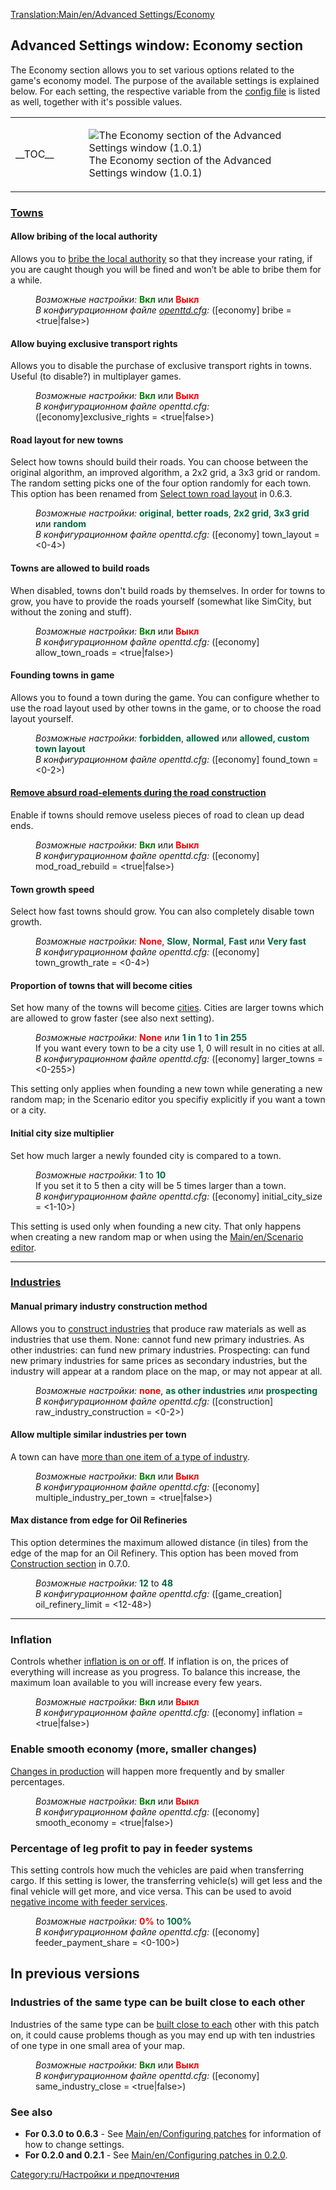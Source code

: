 {{ru/Перевод|Advanced Settings/Economy|1}}
[[Translation:Main/en/Advanced Settings/Economy]]{{ru/Расширенные настройки}}

==Advanced Settings window: Economy section==
The Economy section allows you to set various options related to the game's economy model. The purpose of the available settings is explained below. For each setting, the respective variable from the [[Main/ru/Openttd.cfg|config file]] is listed as well, together with it's possible values.
{| align="center"
|- valign="top"
|__TOC__
|[[File:en/Advset economy.png|frame|none|thumb|The Economy section of the Advanced Settings window (1.0.1)]]
|}

===<u>Towns</u>===
====Allow bribing of the local authority====
{{en/Feature|Old|align="right"|text=(since 0.3.0)}}
Allows you to [[Main/en/Bribe authority|bribe the local authority]] so that they increase your rating, if you are caught though you will be fined and won’t be able to bribe them for a while.
:''Возможные настройки:'' <span style="color:green">'''Вкл'''</span> или <span style="color:red">'''Выкл'''</span>
:''В конфигурационном файле [[Main/ru/Openttd.cfg|openttd.cfg]]:'' ([economy] bribe = <true|false>)

====Allow buying exclusive transport rights====
{{en/Feature|0.6|align="right"|text=(since 0.6.0)}}
Allows you to disable the purchase of exclusive transport rights in towns. Useful (to disable?) in multiplayer games.
:''Возможные настройки:'' <span style="color:green">'''Вкл'''</span> или <span style="color:red">'''Выкл'''</span>
:''В конфигурационном файле openttd.cfg:'' ([economy]exclusive_rights = <true|false>)

====Road layout for new towns====
{{en/Feature|0.6|align="right"|text=(since 0.6.0)}}
Select how towns should build their roads. You can choose between the original algorithm, an improved algorithm, a 2x2 grid, a 3x3 grid or random. The random setting picks one of the four option randomly for each town. This option has been renamed from [[Main/en/Configuring patches/Economy#Select town road layout|Select town road layout]] in 0.6.3.
:''Возможные настройки:'' <span style="color:#00693E">'''original'''</span>, <span style="color:#00693E">'''better roads'''</span>, <span style="color:#00693E">'''2x2 grid'''</span>, <span style="color:#00693E">'''3x3 grid'''</span> или <span style="color:#00693E">'''random'''</span>
:''В конфигурационном файле openttd.cfg:'' ([economy] town_layout = <0-4>)

====Towns are allowed to build roads====
{{en/Feature|0.7|align="right"|text=(since 0.7.0)}}
When disabled, towns don't build roads by themselves. In order for towns to grow, you have to provide the roads yourself (somewhat like SimCity, but without the zoning and stuff).
:''Возможные настройки:'' <span style="color:green">'''Вкл'''</span> или <span style="color:red">'''Выкл'''</span>
:''В конфигурационном файле openttd.cfg:'' ([economy] allow_town_roads = <true|false>)

====Founding towns in game====
{{en/Feature|1.0|align="right"|text=(since 1.0.0)}}
Allows you to found a town during the game. You can configure whether to use the road layout used by other towns in the game, or to choose the road layout yourself.
:''Возможные настройки:'' <span style="color:#00693E">'''forbidden'''</span>, <span style="color:#00693E">'''allowed'''</span> или <span style="color:#00693E">'''allowed, custom town layout'''</span>
:''В конфигурационном файле openttd.cfg:'' ([economy] found_town = <0-2>)

====[[Main/en/Remove absurd road-elements during the road construction|Remove absurd road-elements during the road construction]]====
{{en/Feature|0.6|align="right"|text=(since 0.6.0)}}
Enable if towns should remove useless pieces of road to clean up dead ends.
:''Возможные настройки:'' <span style="color:green">'''Вкл'''</span> или <span style="color:red">'''Выкл'''</span>
:''В конфигурационном файле openttd.cfg:'' ([economy] mod_road_rebuild = <true|false>)

====Town growth speed====
{{en/Feature|0.6|align="right"|text=(since 0.6.0)}}
Select how fast towns should grow. You can also completely disable town growth.
:''Возможные настройки:'' <span style="color:red">'''None'''</span>, <span style="color:#00693E">'''Slow'''</span>, <span style="color:#00693E">'''Normal'''</span>, <span style="color:#00693E">'''Fast'''</span> или <span style="color:#00693E">'''Very fast'''</span>
:''В конфигурационном файле openttd.cfg:'' ([economy] town_growth_rate = <0-4>)

====Proportion of towns that will become cities====
{{en/Feature|0.6|align="right"|text=(since 0.6.0)}}
Set how many of the towns will become [[Main/en/Towns#Cities|cities]]. Cities are larger towns which are allowed to grow faster (see also next setting).
:''Возможные настройки:'' <span style="color:red">'''None'''</span> или <span style="color:#00693E">'''1 in 1'''</span> to <span style="color:#00693E">'''1 in 255'''</span>
:If you want every town to be a city use 1, 0 will result in no cities at all.
:''В конфигурационном файле openttd.cfg:'' ([economy] larger_towns = <0-255>)
This setting only applies when founding a new town while generating a new random map; in the Scenario editor you specifiy explicitly if you want a town or a city.

====Initial city size multiplier====
{{en/Feature|0.6|align="right"|text=(since 0.6.0)}}
Set how much larger a newly founded city is compared to a town.
:''Возможные настройки:'' <span style="color:#00693E">'''1'''</span> to <span style="color:#00693E">'''10'''</span>
:If you set it to 5 then a city will be 5 times larger than a town.
:''В конфигурационном файле openttd.cfg:'' ([economy] initial_city_size = <1-10>)
This setting is used only when founding a new city. That only happens when creating a new random map or when using the [[Main/en/Scenario editor]].
----
===<u>Industries</u>===
====Manual primary industry construction method====
{{en/Feature|0.6|align="right"|text=(since 0.6.0)}}
Allows you to [[Main/en/Build raw material industries|construct industries]] that produce raw materials as well as industries that use them. None: cannot fund new primary industries. As other industries: can fund new primary industries. Prospecting: can fund new primary industries for same prices as secondary industries, but the industry will appear at a random place on the map, or may not appear at all.
:''Возможные настройки:'' <span style="color:red">'''none'''</span>, <span style="color:#00693E">'''as other industries'''</span> или <span style="color:#00693E">'''prospecting'''</span>
:''В конфигурационном файле openttd.cfg:'' ([construction] raw_industry_construction = <0-2>)

====Allow multiple similar industries per town====
{{en/Feature|Old|align="right"|text=(since 0.2.0)}}
A town can have [[Main/en/Multiple industries per town|more than one item of a type of industry]].
:''Возможные настройки:'' <span style="color:green">'''Вкл'''</span> или <span style="color:red">'''Выкл'''</span>
:''В конфигурационном файле openttd.cfg:'' ([economy] multiple_industry_per_town = <true|false>)

====Max distance from edge for Oil Refineries====
{{en/Feature|0.5|align="right"|text=(since 0.5.0)}}
This option determines the maximum allowed distance (in tiles) from the edge of the map for an Oil Refinery.
This option has been moved from [[Main/en/Configuring patches/Construction#Max distance from edge for Oil Refineries|Construction section]] in 0.7.0.
:''Возможные настройки:'' <span style="color:#00693E">'''12'''</span> to <span style="color:#00693E">'''48'''</span>
:''В конфигурационном файле openttd.cfg:'' ([game_creation] oil_refinery_limit = <12-48>)
{{en/-}}
----
===Inflation===
{{en/Feature|Old|align="right"|text=(since 0.3.4)}}
Controls whether [[Main/en/Disable inflation|inflation is on or off]]. If inflation is on, the prices of everything will increase as you progress. To balance this increase, the maximum loan available to you will increase every few years.
:''Возможные настройки:'' <span style="color:green">'''Вкл'''</span> или <span style="color:red">'''Выкл'''</span>
:''В конфигурационном файле openttd.cfg:'' ([economy] inflation = <true|false>)

===Enable smooth economy (more, smaller changes)===
{{en/Feature|Old|align="right"|text=(since 0.3.3)}}
[[Main/en/Smooth economy|Changes in production]] will happen more frequently and by smaller percentages.
:''Возможные настройки:'' <span style="color:green">'''Вкл'''</span> или <span style="color:red">'''Выкл'''</span>
:''В конфигурационном файле openttd.cfg:'' ([economy] smooth_economy = <true|false>)

===Percentage of leg profit to pay in feeder systems===
{{en/Feature|1.0|align="right"|text=(since 1.0.0)}}
This setting controls how much the vehicles are paid when transferring cargo. If this setting is lower, the transferring vehicle(s) will get less and the final vehicle will get more, and vice versa. This can be used to avoid [[Main/en/Negative income with feeder service|negative income with feeder service]]s.
:''Возможные настройки:'' <span style="color:red">'''0%'''</span> to <span style="color:#00693E">'''100%'''</span>
:''В конфигурационном файле openttd.cfg:'' ([economy] feeder_payment_share = <0-100>)

==In previous versions==
===Industries of the same type can be built close to each other===
{{en/Feature|-1.0|align="right"|text=(since 0.2.0 to 1.0.0)}}
Industries of the same type can be [[Main/en/Same industries close|built close to each]] other with this patch on, it could cause problems though as you may end up with ten industries of one type in one small area of your map.
:''Возможные настройки:'' <span style="color:green">'''Вкл'''</span> или <span style="color:red">'''Выкл'''</span>
:''В конфигурационном файле openttd.cfg:'' ([economy] same_industry_close = <true|false>)
{{en/-}}
===See also===
*'''For 0.3.0 to 0.6.3''' - See [[Main/en/Configuring patches]] for information of how to change settings.
*'''For 0.2.0 and 0.2.1''' - See [[Main/en/Configuring patches in 0.2.0]].

[[Category:ru/Настройки и предпочтения]]